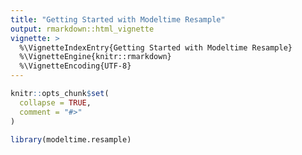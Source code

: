 ```yaml
---
title: "Getting Started with Modeltime Resample"
output: rmarkdown::html_vignette
vignette: >
  %\VignetteIndexEntry{Getting Started with Modeltime Resample}
  %\VignetteEngine{knitr::rmarkdown}
  %\VignetteEncoding{UTF-8}
---
```


```r
knitr::opts_chunk$set(
  collapse = TRUE,
  comment = "#>"
)
```

```r
library(modeltime.resample)
```
